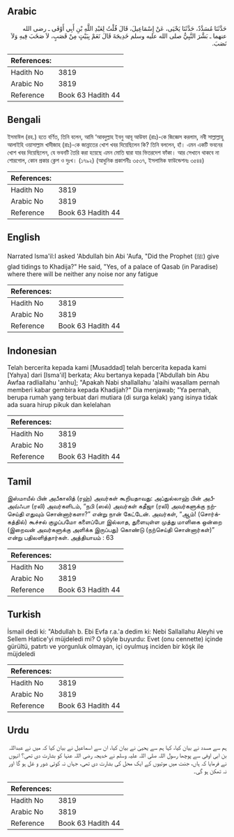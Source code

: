 ## Arabic


<div dir="rtl" lang="ar" style={{fontSize:'larger',backgroundColor:'#f8f9fa',padding:20}}>
حَدَّثَنَا مُسَدَّدٌ، حَدَّثَنَا يَحْيَى، عَنْ إِسْمَاعِيلَ، قَالَ قُلْتُ لِعَبْدِ اللَّهِ بْنِ أَبِي أَوْفَى ـ رضى الله عنهما ـ بَشَّرَ النَّبِيُّ صلى الله عليه وسلم خَدِيجَةَ قَالَ نَعَمْ بِبَيْتٍ مِنْ قَصَبٍ، لاَ صَخَبَ فِيهِ وَلاَ نَصَبَ‏.‏
</div>
<div style={{backgroundColor:'#f8f9fa',padding:20, marginBottom: 10}}><table> <thead> <tr> <th>References:</th> <th></th> </tr> </thead> <tbody><tr><td>Hadith No</td><td>3819</td></tr><tr><td>Arabic No</td><td>3819</td></tr><tr><td>Reference</td><td>Book 63 Hadith 44</td></tr></tbody></table></div>

## Bengali


<div dir="ltr" lang="bn" style={{fontSize:'larger',backgroundColor:'#f8f9fa',padding:20}}>
ইসমাঈল (রহ.) হতে বর্ণিত, তিনি বলেন, আমি ‘আবদুল্লাহ ইবনু আবূ আউফা (রাঃ)-কে জিজ্ঞেস করলাম, নবী সাল্লাল্লাহু আলাইহি ওয়াসাল্লাম খাদীজাহ (রাঃ)-কে জান্নাতের খোশ খবর দিয়েছিলেন কি? তিনি বললেন, হাঁ। এমন একটি ভবনের খোশ খবর দিয়েছিলেন, যে ভবনটি তৈরি করা হয়েছে এমন মোতি দ্বারা যার ভিতরদেশ ফাঁকা। আর সেখানে থাকবে না শোরগোল, কোন প্রকার ক্লেশ ও দুঃখ। (১৭৯২) (আধুনিক প্রকাশনীঃ ৩৫৩৭, ইসলামিক ফাউন্ডেশনঃ ৩৫৪৪)
</div>
<div style={{backgroundColor:'#f8f9fa',padding:20, marginBottom: 10}}><table> <thead> <tr> <th>References:</th> <th></th> </tr> </thead> <tbody><tr><td>Hadith No</td><td>3819</td></tr><tr><td>Arabic No</td><td>3819</td></tr><tr><td>Reference</td><td>Book 63 Hadith 44</td></tr></tbody></table></div>

## English


<div dir="ltr" lang="en" style={{fontSize:'larger',backgroundColor:'#f8f9fa',padding:20}}>
Narrated Isma'il:I asked 'Abdullah bin Abi 'Aufa, "Did the Prophet (ﷺ) give glad tidings to Khadija?" He said, "Yes, of a palace of Qasab (in Paradise) where there will be neither any noise nor any fatigue
</div>
<div style={{backgroundColor:'#f8f9fa',padding:20, marginBottom: 10}}><table> <thead> <tr> <th>References:</th> <th></th> </tr> </thead> <tbody><tr><td>Hadith No</td><td>3819</td></tr><tr><td>Arabic No</td><td>3819</td></tr><tr><td>Reference</td><td>Book 63 Hadith 44</td></tr></tbody></table></div>

## Indonesian


<div dir="ltr" lang="id" style={{fontSize:'larger',backgroundColor:'#f8f9fa',padding:20}}>
Telah bercerita kepada kami [Musaddad] telah bercerita kepada kami [Yahya] dari [Isma'il] berkata; Aku bertanya kepada ['Abdullah bin Abu Awfaa radliallahu 'anhu]; "Apakah Nabi shallallahu 'alaihi wasallam pernah memberi kabar gembira kepada Khadijah?" Dia menjawab; "Ya pernah, berupa rumah yang terbuat dari mutiara (di surga kelak) yang isinya tidak ada suara hirup pikuk dan kelelahan
</div>
<div style={{backgroundColor:'#f8f9fa',padding:20, marginBottom: 10}}><table> <thead> <tr> <th>References:</th> <th></th> </tr> </thead> <tbody><tr><td>Hadith No</td><td>3819</td></tr><tr><td>Arabic No</td><td>3819</td></tr><tr><td>Reference</td><td>Book 63 Hadith 44</td></tr></tbody></table></div>

## Tamil


<div dir="ltr" lang="ta" style={{fontSize:'larger',backgroundColor:'#f8f9fa',padding:20}}>
இஸ்மாயீல் பின் அபீகாலித் (ரஹ்) அவர்கள் கூறியதாவது: அப்துல்லாஹ் பின் அபீஅவ்ஃபா (ரலி) அவர்களிடம், “நபி (ஸல்) அவர்கள் கதீஜா (ரலி) அவர்களுக்கு நற்செய்தி எதுவும் சொன்னார்களா?” என்று நான் கேட்டேன். அவர்கள், “ஆம்! (சொர்க்கத்தில்) கூச்சல் குழப்பமோ களைப்போ இல்லாத, துளையுள்ள முத்து மாளிகை ஒன்றை (இறைவன் அவர்களுக்கு அளிக்க இருப்பது) கொண்டு (நற்செய்தி சொன்னார்கள்)” என்று பதிலளித்தார்கள். அத்தியாயம் : 63
</div>
<div style={{backgroundColor:'#f8f9fa',padding:20, marginBottom: 10}}><table> <thead> <tr> <th>References:</th> <th></th> </tr> </thead> <tbody><tr><td>Hadith No</td><td>3819</td></tr><tr><td>Arabic No</td><td>3819</td></tr><tr><td>Reference</td><td>Book 63 Hadith 44</td></tr></tbody></table></div>

## Turkish


<div dir="ltr" lang="tr" style={{fontSize:'larger',backgroundColor:'#f8f9fa',padding:20}}>
İsmail dedi ki: "Abdullah b. Ebi Evfa r.a.'a dedim ki: Nebi Sallallahu Aleyhi ve Sellem Hatice'yi müjdeledi mi? O şöyle buyurdu: Evet (onu cennette) içinde gürültü, patırtı ve yorgunluk olmayan, içi oyulmuş inciden bir köşk ile müjdeledi
</div>
<div style={{backgroundColor:'#f8f9fa',padding:20, marginBottom: 10}}><table> <thead> <tr> <th>References:</th> <th></th> </tr> </thead> <tbody><tr><td>Hadith No</td><td>3819</td></tr><tr><td>Arabic No</td><td>3819</td></tr><tr><td>Reference</td><td>Book 63 Hadith 44</td></tr></tbody></table></div>

## Urdu


<div dir="rtl" lang="ur" style={{fontSize:'larger',backgroundColor:'#f8f9fa',padding:20}}>
ہم سے مسدد نے بیان کیا، کہا ہم سے یحییٰ نے بیان کیا، ان سے اسماعیل نے بیان کیا کہ میں نے عبداللہ بن ابی اوفی سے پوچھا رسول اللہ صلی اللہ علیہ وسلم نے خدیجہ رضی اللہ عنہا کو بشارت دی تھی؟ انہوں نے فرمایا کہ ہاں، جنت میں موتیوں کے ایک محل کی بشارت دی تھی، جہاں نہ کوئی شور و غل ہو گا اور نہ تھکن ہو گی۔
</div>
<div style={{backgroundColor:'#f8f9fa',padding:20, marginBottom: 10}}><table> <thead> <tr> <th>References:</th> <th></th> </tr> </thead> <tbody><tr><td>Hadith No</td><td>3819</td></tr><tr><td>Arabic No</td><td>3819</td></tr><tr><td>Reference</td><td>Book 63 Hadith 44</td></tr></tbody></table></div>